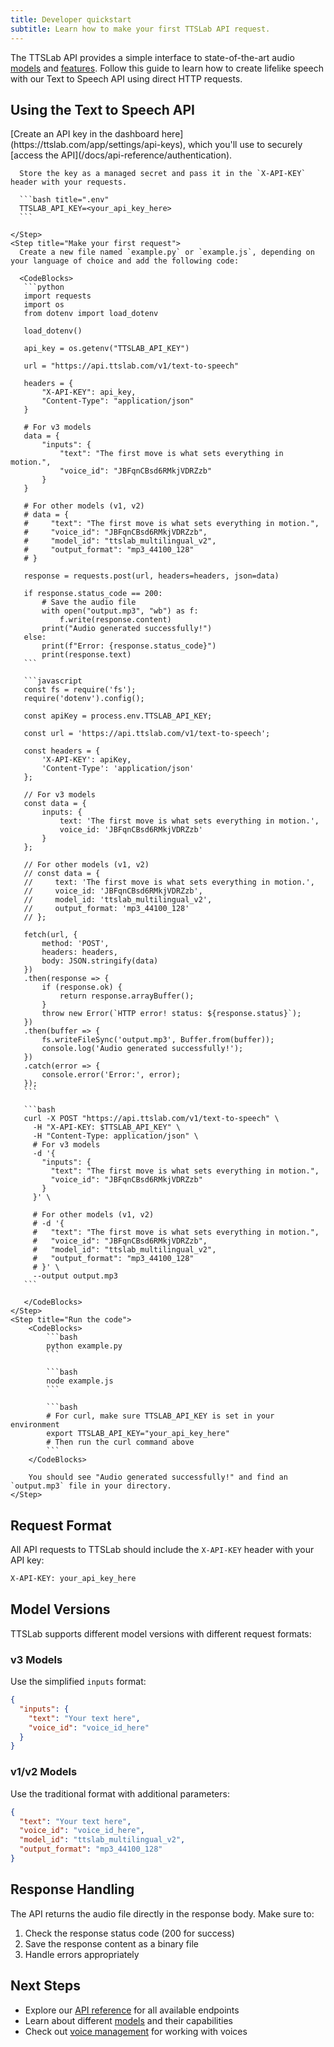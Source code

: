 ```yaml
---
title: Developer quickstart
subtitle: Learn how to make your first TTSLab API request.
---
```


The TTSLab API provides a simple interface to state-of-the-art audio [models](/docs/models) and [features](/docs/api-reference/introduction). Follow this guide to learn how to create lifelike speech with our Text to Speech API using direct HTTP requests.

## Using the Text to Speech API

<Steps>
    <Step title="Create an API key">
      [Create an API key in the dashboard here](https://ttslab.com/app/settings/api-keys), which you'll use to securely [access the API](/docs/api-reference/authentication).
      
      Store the key as a managed secret and pass it in the `X-API-KEY` header with your requests.
      
      ```bash title=".env"
      TTSLAB_API_KEY=<your_api_key_here>
      ```
      
    </Step>
    <Step title="Make your first request">
      Create a new file named `example.py` or `example.js`, depending on your language of choice and add the following code:
      
      <CodeBlocks>
       ```python
       import requests
       import os
       from dotenv import load_dotenv
       
       load_dotenv()
       
       api_key = os.getenv("TTSLAB_API_KEY")
       
       url = "https://api.ttslab.com/v1/text-to-speech"
       
       headers = {
           "X-API-KEY": api_key,
           "Content-Type": "application/json"
       }
       
       # For v3 models
       data = {
           "inputs": {
               "text": "The first move is what sets everything in motion.",
               "voice_id": "JBFqnCBsd6RMkjVDRZzb"
           }
       }
       
       # For other models (v1, v2)
       # data = {
       #     "text": "The first move is what sets everything in motion.",
       #     "voice_id": "JBFqnCBsd6RMkjVDRZzb",
       #     "model_id": "ttslab_multilingual_v2",
       #     "output_format": "mp3_44100_128"
       # }
       
       response = requests.post(url, headers=headers, json=data)
       
       if response.status_code == 200:
           # Save the audio file
           with open("output.mp3", "wb") as f:
               f.write(response.content)
           print("Audio generated successfully!")
       else:
           print(f"Error: {response.status_code}")
           print(response.text)
       ```
       
       ```javascript
       const fs = require('fs');
       require('dotenv').config();
       
       const apiKey = process.env.TTSLAB_API_KEY;
       
       const url = 'https://api.ttslab.com/v1/text-to-speech';
       
       const headers = {
           'X-API-KEY': apiKey,
           'Content-Type': 'application/json'
       };
       
       // For v3 models
       const data = {
           inputs: {
               text: 'The first move is what sets everything in motion.',
               voice_id: 'JBFqnCBsd6RMkjVDRZzb'
           }
       };
       
       // For other models (v1, v2)
       // const data = {
       //     text: 'The first move is what sets everything in motion.',
       //     voice_id: 'JBFqnCBsd6RMkjVDRZzb',
       //     model_id: 'ttslab_multilingual_v2',
       //     output_format: 'mp3_44100_128'
       // };
       
       fetch(url, {
           method: 'POST',
           headers: headers,
           body: JSON.stringify(data)
       })
       .then(response => {
           if (response.ok) {
               return response.arrayBuffer();
           }
           throw new Error(`HTTP error! status: ${response.status}`);
       })
       .then(buffer => {
           fs.writeFileSync('output.mp3', Buffer.from(buffer));
           console.log('Audio generated successfully!');
       })
       .catch(error => {
           console.error('Error:', error);
       });
       ```
       
       ```bash
       curl -X POST "https://api.ttslab.com/v1/text-to-speech" \
         -H "X-API-KEY: $TTSLAB_API_KEY" \
         -H "Content-Type: application/json" \
         # For v3 models
         -d '{
           "inputs": {
             "text": "The first move is what sets everything in motion.",
             "voice_id": "JBFqnCBsd6RMkjVDRZzb"
           }
         }' \
         
         # For other models (v1, v2)
         # -d '{
         #   "text": "The first move is what sets everything in motion.",
         #   "voice_id": "JBFqnCBsd6RMkjVDRZzb",
         #   "model_id": "ttslab_multilingual_v2",
         #   "output_format": "mp3_44100_128"
         # }' \
         --output output.mp3
       ```
       
       </CodeBlocks>
    </Step>
    <Step title="Run the code">
        <CodeBlocks>
            ```bash
            python example.py
            ```

            ```bash
            node example.js
            ```

            ```bash
            # For curl, make sure TTSLAB_API_KEY is set in your environment
            export TTSLAB_API_KEY="your_api_key_here"
            # Then run the curl command above
            ```
        </CodeBlocks>

        You should see "Audio generated successfully!" and find an `output.mp3` file in your directory.
    </Step>
</Steps>

## Request Format

All API requests to TTSLab should include the `X-API-KEY` header with your API key:

```bash
X-API-KEY: your_api_key_here
```

## Model Versions

TTSLab supports different model versions with different request formats:

### v3 Models
Use the simplified `inputs` format:
```json
{
  "inputs": {
    "text": "Your text here",
    "voice_id": "voice_id_here"
  }
}
```

### v1/v2 Models
Use the traditional format with additional parameters:
```json
{
  "text": "Your text here",
  "voice_id": "voice_id_here",
  "model_id": "ttslab_multilingual_v2",
  "output_format": "mp3_44100_128"
}
```

## Response Handling

The API returns the audio file directly in the response body. Make sure to:

1. Check the response status code (200 for success)
2. Save the response content as a binary file
3. Handle errors appropriately

## Next Steps

- Explore our [API reference](/docs/api-reference/introduction) for all available endpoints
- Learn about different [models](/docs/models) and their capabilities
- Check out [voice management](/docs/api-reference/endpoint/get) for working with voices

